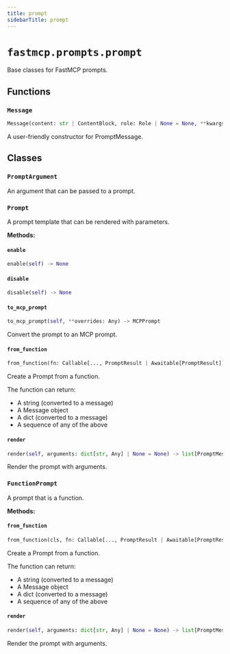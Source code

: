 ```yaml
---
title: prompt
sidebarTitle: prompt
---
```


# `fastmcp.prompts.prompt`


Base classes for FastMCP prompts.

## Functions

### `Message` <sup><a href="https://github.com/mengzhisuoliu/fastmcp/blob/main/src/fastmcp/prompts/prompt.py#L31" target="_blank"><Icon icon="github" style="width: 14px; height: 14px;" /></a></sup>

```python
Message(content: str | ContentBlock, role: Role | None = None, **kwargs: Any) -> PromptMessage
```


A user-friendly constructor for PromptMessage.


## Classes

### `PromptArgument` <sup><a href="https://github.com/mengzhisuoliu/fastmcp/blob/main/src/fastmcp/prompts/prompt.py#L53" target="_blank"><Icon icon="github" style="width: 14px; height: 14px;" /></a></sup>


An argument that can be passed to a prompt.


### `Prompt` <sup><a href="https://github.com/mengzhisuoliu/fastmcp/blob/main/src/fastmcp/prompts/prompt.py#L65" target="_blank"><Icon icon="github" style="width: 14px; height: 14px;" /></a></sup>


A prompt template that can be rendered with parameters.


**Methods:**

#### `enable` <sup><a href="https://github.com/mengzhisuoliu/fastmcp/blob/main/src/fastmcp/prompts/prompt.py#L72" target="_blank"><Icon icon="github" style="width: 14px; height: 14px;" /></a></sup>

```python
enable(self) -> None
```

#### `disable` <sup><a href="https://github.com/mengzhisuoliu/fastmcp/blob/main/src/fastmcp/prompts/prompt.py#L80" target="_blank"><Icon icon="github" style="width: 14px; height: 14px;" /></a></sup>

```python
disable(self) -> None
```

#### `to_mcp_prompt` <sup><a href="https://github.com/mengzhisuoliu/fastmcp/blob/main/src/fastmcp/prompts/prompt.py#L88" target="_blank"><Icon icon="github" style="width: 14px; height: 14px;" /></a></sup>

```python
to_mcp_prompt(self, **overrides: Any) -> MCPPrompt
```

Convert the prompt to an MCP prompt.


#### `from_function` <sup><a href="https://github.com/mengzhisuoliu/fastmcp/blob/main/src/fastmcp/prompts/prompt.py#L113" target="_blank"><Icon icon="github" style="width: 14px; height: 14px;" /></a></sup>

```python
from_function(fn: Callable[..., PromptResult | Awaitable[PromptResult]], name: str | None = None, title: str | None = None, description: str | None = None, tags: set[str] | None = None, enabled: bool | None = None, meta: dict[str, Any] | None = None) -> FunctionPrompt
```

Create a Prompt from a function.

The function can return:
- A string (converted to a message)
- A Message object
- A dict (converted to a message)
- A sequence of any of the above


#### `render` <sup><a href="https://github.com/mengzhisuoliu/fastmcp/blob/main/src/fastmcp/prompts/prompt.py#L141" target="_blank"><Icon icon="github" style="width: 14px; height: 14px;" /></a></sup>

```python
render(self, arguments: dict[str, Any] | None = None) -> list[PromptMessage]
```

Render the prompt with arguments.


### `FunctionPrompt` <sup><a href="https://github.com/mengzhisuoliu/fastmcp/blob/main/src/fastmcp/prompts/prompt.py#L149" target="_blank"><Icon icon="github" style="width: 14px; height: 14px;" /></a></sup>


A prompt that is a function.


**Methods:**

#### `from_function` <sup><a href="https://github.com/mengzhisuoliu/fastmcp/blob/main/src/fastmcp/prompts/prompt.py#L155" target="_blank"><Icon icon="github" style="width: 14px; height: 14px;" /></a></sup>

```python
from_function(cls, fn: Callable[..., PromptResult | Awaitable[PromptResult]], name: str | None = None, title: str | None = None, description: str | None = None, tags: set[str] | None = None, enabled: bool | None = None, meta: dict[str, Any] | None = None) -> FunctionPrompt
```

Create a Prompt from a function.

The function can return:
- A string (converted to a message)
- A Message object
- A dict (converted to a message)
- A sequence of any of the above


#### `render` <sup><a href="https://github.com/mengzhisuoliu/fastmcp/blob/main/src/fastmcp/prompts/prompt.py#L315" target="_blank"><Icon icon="github" style="width: 14px; height: 14px;" /></a></sup>

```python
render(self, arguments: dict[str, Any] | None = None) -> list[PromptMessage]
```

Render the prompt with arguments.

